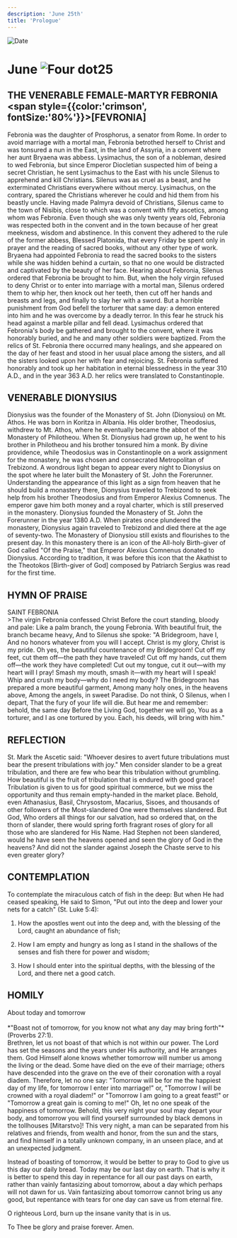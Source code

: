 ```yaml
---
description: 'June 25th'
title: 'Prologue'
---
```


<RunningHead />
<Image src="/title-imprint.png" height={68} width={50} alt="Date" className="title-imprint"/>

# <div id="date">June <Image className="four-dot" src="/four-dot.png" height={15} width={15} alt="Four dot" />25</div>

## THE VENERABLE FEMALE-MARTYR FEBRONIA <br /><span style={{color:'crimson', fontSize:'80%'}}>[FEVRONIA]</span>

Febronia was the daughter of Prosphorus, a senator from Rome. In order to avoid marriage with a mortal man, Febronia betrothed herself to Christ and was tonsured a nun in the East, in the land of Assyria, in a convent where her aunt Bryaena was abbess. Lysimachus, the son of a nobleman, desired to wed Febronia, but since Emperor Diocletian suspected him of being a secret Christian, he sent Lysimachus to the East with his uncle Silenus to apprehend and kill Christians. Silenus was as cruel as a beast, and he exterminated Christians everywhere without mercy. Lysimachus, on the contrary, spared the Christians wherever he could and hid them from his beastly uncle. Having made Palmyra devoid of Christians, Silenus came to the town of Nisibis, close to which was a convent with fifty ascetics, among whom was Febronia. Even though she was only twenty years old, Febronia was respected both in the convent and in the town because of her great meekness, wisdom and abstinence. In this convent they adhered to the rule of the former abbess, Blessed Platonida, that every Friday be spent only in prayer and the reading of sacred books, without any other type of work. Bryaena had appointed Febronia to read the sacred books to the sisters while she was hidden behind a curtain, so that no one would be distracted and captivated by the beauty of her face. Hearing about Febronia, Silenus ordered that Febronia be brought to him. But, when the holy virgin refused to deny Christ or to enter into marriage with a mortal man, Silenus ordered them to whip her, then knock out her teeth, then cut off her hands and breasts and legs, and finally to slay her with a sword. But a horrible punishment from God befell the torturer that same day: a demon entered into him and he was overcome by a deadly terror. In this fear he struck his head against a marble pillar and fell dead. Lysimachus ordered that Febronia's body be gathered and brought to the convent, where it was honorably buried, and he and many other soldiers were baptized. From the relics of St. Febronia there occurred many healings, and she appeared on the day of her feast and stood in her usual place among the sisters, and all the sisters looked upon her with fear and rejoicing. St. Febronia suffered honorably and took up her habitation in eternal blessedness in the year 310 A.D., and in the year 363 A.D. her relics were translated to Constantinople.

## VENERABLE DIONYSIUS

Dionysius was the founder of the Monastery of St. John (Dionysiou) on Mt. Athos. He was born in Koritza in Albania. His older brother, Theodosius, withdrew to Mt. Athos, where he eventually became the abbot of the Monastery of Philotheou. When St. Dionysius had grown up, he went to his brother in Philotheou and his brother tonsured him a monk. By divine providence, while Theodosius was in Constantinople on a work assignment for the monastery, he was chosen and consecrated Metropolitan of Trebizond. A wondrous light began to appear every night to Dionysius on the spot where he later built the Monastery of St. John the Forerunner. Understanding the appearance of this light as a sign from heaven that he should build a monastery there, Dionysius traveled to Trebizond to seek help from his brother Theodosius and from Emperor Alexius Comnenus. The emperor gave him both money and a royal charter, which is still preserved in the monastery. Dionysius founded the Monastery of St. John the Forerunner in the year 1380 A.D. When pirates once plundered the monastery, Dionysius again traveled to Trebizond and died there at the age of seventy-two. The Monastery of Dionysiou still exists and flourishes to the present day. In this monastery there is an icon of the All-holy Birth-giver of God called "Of the Praise," that Emperor Alexius Comnenus donated to Dionysius. According to tradition, it was before this icon that the Akathist to the Theotokos [Birth-giver of God] composed by Patriarch Sergius was read for the first time.


## HYMN OF PRAISE
<div style={{textAlign:'center', color:'crimson', fontWeight:'bold'}}>
SAINT FEBRONIA
</div>
>The virgin Febronia confessed Christ  
Before the court standing, bloody and pale:  
Like a palm branch, the young Febronia.  
With beautiful fruit, the branch became heavy,  
And to Silenus she spoke: "A Bridegroom, have I,  
And no honors whatever from you will I accept.  
Christ is my glory, Christ is my pride.  
Oh yes, the beautiful countenance of my Bridegroom!  
Cut off my feet, cut them off—the path they have traveled!  
Cut off my hands, cut them off—the work they have completed!  
Cut out my tongue, cut it out—with my heart will I pray!  
Smash my mouth, smash it—with my heart will I speak!  
Whip and crush my body—why do I need my body?  
The Bridegroom has prepared a more beautiful garment,  
Among many holy ones, in the heavens above,  
Among the angels, in sweet Paradise.  
Do not think, O Silenus, when I depart,  
That the fury of your life will die.  
But hear me and remember: behold, the same day  
Before the Living God, together we will go,  
You as a torturer, and I as one tortured by you.  
Each, his deeds, will bring with him."  

## REFLECTION

St. Mark the Ascetic said: "Whoever desires to avert future tribulations must bear the present tribulations with joy." Men consider slander to be a great tribulation, and there are few who bear this tribulation without grumbling. How beautiful is the fruit of tribulation that is endured with good grace! Tribulation is given to us for good spiritual commerce, but we miss the opportunity and thus remain empty-handed in the market place. Behold, even Athanasius, Basil, Chrysostom, Macarius, Sisoes, and thousands of other followers of the Most-slandered One were themselves slandered. But God, Who orders all things for our salvation, had so ordered that, on the thorn of slander, there would spring forth fragrant roses of glory for all those who are slandered for His Name. Had Stephen not been slandered, would he have seen the heavens opened and seen the glory of God in the heavens? And did not the slander against Joseph the Chaste serve to his even greater glory?

## CONTEMPLATION

To contemplate the miraculous catch of fish in the deep: But when He had ceased speaking, He said to Simon, "Put out into the deep and lower your nets for a catch" (St. Luke 5:4):

1. How the apostles went out into the deep and, with the blessing of the Lord, caught an abundance of fish;

2. How I am empty and hungry as long as I stand in the shallows of the senses and fish there for power and wisdom;

3. How I should enter into the spiritual depths, with the blessing of the Lord, and there net a good catch.


## HOMILY
<div style={{textAlign:'center', color:'crimson', fontWeight:'bold'}}>
About today and tomorrow
</div>
<br />
<div style={{textAlign:'right'}}>
*"Boast not of tomorrow, for you know not what any day may bring forth"* (Proverbs 27:1).
</div>
Brethren, let us not boast of that which is not within our power. The Lord has set the seasons and the years under His authority, and He arranges them. God Himself alone knows whether tomorrow will number us among the living or the dead. Some have died on the eve of their marriage; others have descended into the grave on the eve of their coronation with a royal diadem. Therefore, let no one say: "Tomorrow will be for me the happiest day of my life, for tomorrow I enter into marriage!" or, "Tomorrow I will be crowned with a royal diadem!" or "Tomorrow I am going to a great feast!" or "Tomorrow a great gain is coming to me!" Oh, let no one speak of the happiness of tomorrow. Behold, this very night your soul may depart your body, and tomorrow you will find yourself surrounded by black demons in the tollhouses [Mitarstvo]! This very night, a man can be separated from his relatives and friends, from wealth and honor, from the sun and the stars, and find himself in a totally unknown company, in an unseen place, and at an unexpected judgment.

Instead of boasting of tomorrow, it would be better to pray to God to give us this day our daily bread. Today may be our last day on earth. That is why it is better to spend this day in repentance for all our past days on earth, rather than vainly fantasizing about tomorrow, about a day which perhaps will not dawn for us. Vain fantasizing about tomorrow cannot bring us any good, but repentance with tears for one day can save us from eternal fire.

O righteous Lord, burn up the insane vanity that is in us.

To Thee be glory and praise forever. Amen.